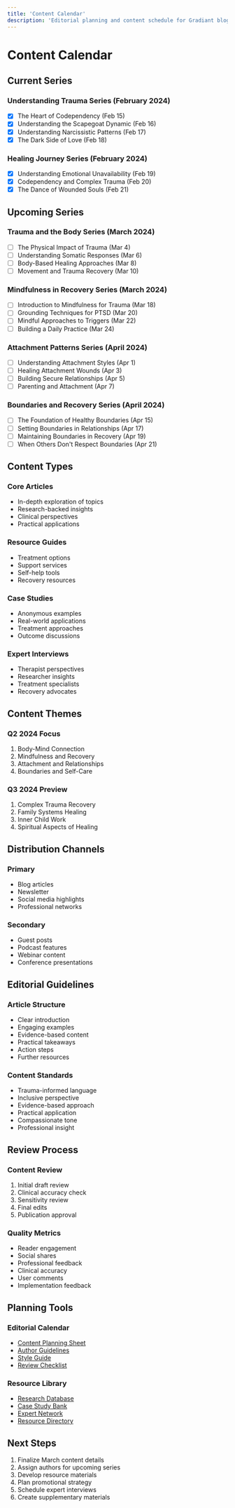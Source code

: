 ```yaml
---
title: 'Content Calendar'
description: 'Editorial planning and content schedule for Gradiant blog'
---
```


# Content Calendar

## Current Series

### Understanding Trauma Series (February 2024)
- [x] The Heart of Codependency (Feb 15)
- [x] Understanding the Scapegoat Dynamic (Feb 16)
- [x] Understanding Narcissistic Patterns (Feb 17)
- [x] The Dark Side of Love (Feb 18)

### Healing Journey Series (February 2024)
- [x] Understanding Emotional Unavailability (Feb 19)
- [x] Codependency and Complex Trauma (Feb 20)
- [x] The Dance of Wounded Souls (Feb 21)

## Upcoming Series

### Trauma and the Body Series (March 2024)
- [ ] The Physical Impact of Trauma (Mar 4)
- [ ] Understanding Somatic Responses (Mar 6)
- [ ] Body-Based Healing Approaches (Mar 8)
- [ ] Movement and Trauma Recovery (Mar 10)

### Mindfulness in Recovery Series (March 2024)
- [ ] Introduction to Mindfulness for Trauma (Mar 18)
- [ ] Grounding Techniques for PTSD (Mar 20)
- [ ] Mindful Approaches to Triggers (Mar 22)
- [ ] Building a Daily Practice (Mar 24)

### Attachment Patterns Series (April 2024)
- [ ] Understanding Attachment Styles (Apr 1)
- [ ] Healing Attachment Wounds (Apr 3)
- [ ] Building Secure Relationships (Apr 5)
- [ ] Parenting and Attachment (Apr 7)

### Boundaries and Recovery Series (April 2024)
- [ ] The Foundation of Healthy Boundaries (Apr 15)
- [ ] Setting Boundaries in Relationships (Apr 17)
- [ ] Maintaining Boundaries in Recovery (Apr 19)
- [ ] When Others Don't Respect Boundaries (Apr 21)

## Content Types

### Core Articles
- In-depth exploration of topics
- Research-backed insights
- Clinical perspectives
- Practical applications

### Resource Guides
- Treatment options
- Support services
- Self-help tools
- Recovery resources

### Case Studies
- Anonymous examples
- Real-world applications
- Treatment approaches
- Outcome discussions

### Expert Interviews
- Therapist perspectives
- Researcher insights
- Treatment specialists
- Recovery advocates

## Content Themes

### Q2 2024 Focus
1. Body-Mind Connection
2. Mindfulness and Recovery
3. Attachment and Relationships
4. Boundaries and Self-Care

### Q3 2024 Preview
1. Complex Trauma Recovery
2. Family Systems Healing
3. Inner Child Work
4. Spiritual Aspects of Healing

## Distribution Channels

### Primary
- Blog articles
- Newsletter
- Social media highlights
- Professional networks

### Secondary
- Guest posts
- Podcast features
- Webinar content
- Conference presentations

## Editorial Guidelines

### Article Structure
- Clear introduction
- Engaging examples
- Evidence-based content
- Practical takeaways
- Action steps
- Further resources

### Content Standards
- Trauma-informed language
- Inclusive perspective
- Evidence-based approach
- Practical application
- Compassionate tone
- Professional insight

## Review Process

### Content Review
1. Initial draft review
2. Clinical accuracy check
3. Sensitivity review
4. Final edits
5. Publication approval

### Quality Metrics
- Reader engagement
- Social shares
- Professional feedback
- Clinical accuracy
- User comments
- Implementation feedback

## Planning Tools

### Editorial Calendar
- [Content Planning Sheet](planning/content-planning.xlsx)
- [Author Guidelines](planning/author-guidelines.pdf)
- [Style Guide](planning/style-guide.pdf)
- [Review Checklist](planning/review-checklist.pdf)

### Resource Library
- [Research Database](planning/research-database.xlsx)
- [Case Study Bank](planning/case-studies.xlsx)
- [Expert Network](planning/expert-network.xlsx)
- [Resource Directory](planning/resource-directory.xlsx)

## Next Steps

1. Finalize March content details
2. Assign authors for upcoming series
3. Develop resource materials
4. Plan promotional strategy
5. Schedule expert interviews
6. Create supplementary materials 